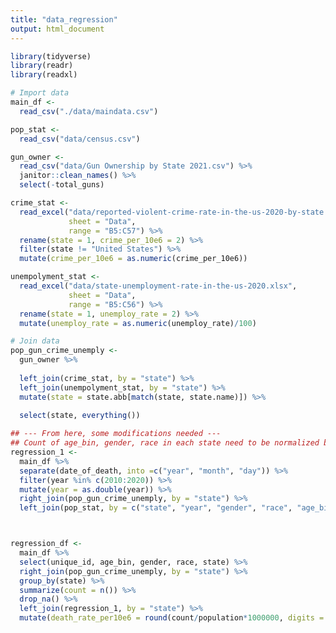 ```yaml
---
title: "data_regression"
output: html_document
---
```


```r
library(tidyverse)
library(readr)
library(readxl)
```

```r
# Import data
main_df <- 
  read_csv("./data/maindata.csv")
```


```r
pop_stat <- 
  read_csv("data/census.csv")
```


```r
gun_owner <- 
  read_csv("data/Gun Ownership by State 2021.csv") %>% 
  janitor::clean_names() %>% 
  select(-total_guns)
```


```r
crime_stat <- 
  read_excel("data/reported-violent-crime-rate-in-the-us-2020-by-state.xlsx", 
             sheet = "Data",
             range = "B5:C57") %>%
  rename(state = 1, crime_per_10e6 = 2) %>% 
  filter(state != "United States") %>% 
  mutate(crime_per_10e6 = as.numeric(crime_per_10e6))
```


```r
unempolyment_stat <- 
  read_excel("data/state-unemployment-rate-in-the-us-2020.xlsx", 
             sheet = "Data",
             range = "B5:C56") %>% 
  rename(state = 1, unemploy_rate = 2) %>% 
  mutate(unemploy_rate = as.numeric(unemploy_rate)/100)
```


```r
# Join data
pop_gun_crime_unemply <- 
  gun_owner %>% 
  
  left_join(crime_stat, by = "state") %>% 
  left_join(unempolyment_stat, by = "state") %>% 
  mutate(state = state.abb[match(state, state.name)]) %>% 
 
  select(state, everything())
```


```r
## --- From here, some modifications needed ---
## Count of age_bin, gender, race in each state need to be normalized by population
regression_1 <- 
  main_df %>% 
  separate(date_of_death, into =c("year", "month", "day")) %>% 
  filter(year %in% c(2010:2020)) %>% 
  mutate(year = as.double(year)) %>% 
  right_join(pop_gun_crime_unemply, by = "state") %>% 
  left_join(pop_stat, by = c("state", "year", "gender", "race", "age_bin") )



regression_df <- 
  main_df %>% 
  select(unique_id, age_bin, gender, race, state) %>% 
  right_join(pop_gun_crime_unemply, by = "state") %>% 
  group_by(state) %>% 
  summarize(count = n()) %>% 
  drop_na() %>% 
  left_join(regression_1, by = "state") %>% 
  mutate(death_rate_per10e6 = round(count/population*1000000, digits = 2))
```


